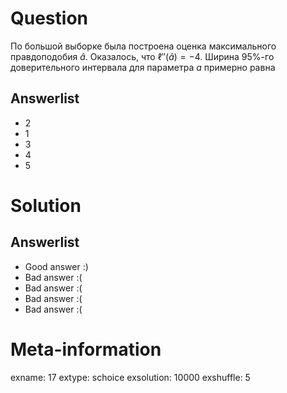 Question
========
По большой выборке была построена оценка  максимального правдоподобия $\hat a$. Оказалось, что $\ell''(\hat a) = -4$. Ширина 95\%-го доверительного интервала для параметра $a$ примерно равна


Answerlist
----------
*  $2$
*  $1$
*  $3$
*  $4$
*  $5$

Solution
========

Answerlist
----------
*  Good answer :)
*  Bad answer :(
*  Bad answer :(
*  Bad answer :(
*  Bad answer :(

Meta-information
================
exname: 17
extype: schoice
exsolution: 10000
exshuffle: 5
